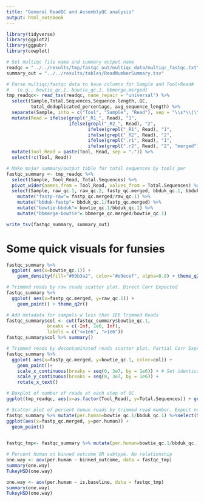 ```yaml
---
title: "General ReadQC and AssemblyQC analysis"
output: html_notebook
---
```


```r
library(tidyverse)
library(ggplot2)
library(ggpubr)
library(cowplot)
```

```r
# Set multiqc file name and summary output name
readqc = "../../results/tmp/fastqc_out/multiqc_data/multiqc_fastqc.txt"
summary_out = "../../results/tables/ReadNumberSummary.tsv"

# Parse multiqc/fastqc data to have columns for Sample and Tool+Read# 
#   (e.g., bowtie_qc.1, bowtie_qc.2, bbmerge.merged)
tmp_readqc<- read_tsv(readqc, name_repair = "universal") %>% 
  select(Sample,Total.Sequences,Sequence.length,.GC, 
         total_deduplicated_percentage, avg_sequence_length) %>%
  separate(Sample, into = c("Tool", "Sample", "Read"), sep = "\\s*\\|\\s*") %>%
  mutate(Read = ifelse(grepl("_R1_", Read), "1",
                       ifelse(grepl("_R2_", Read), "2", 
                              ifelse(grepl("_R1", Read), "1",
                              ifelse(grepl("_R2", Read), "2",
                              ifelse(grepl(".r1", Read), "1",
                              ifelse(grepl(".r2", Read), "2", "merged")))))), .after="Read") %>%
  mutate(Tool_Read = paste(Tool, Read, sep = ".")) %>%
  select(!c(Tool, Read)) 

# Make major summary/output table for total sequences by tools per 
fastqc_summary <- tmp_readqc %>% 
  select(Sample, Tool_Read, Total.Sequences) %>% 
  pivot_wider(names_from = Tool_Read, values_from = Total.Sequences) %>%
  select(Sample, raw_qc.1, raw_qc.2, fastp_qc.merged, bbduk_qc.1, bbduk_qc.2, bowtie_qc.1, bowtie_qc.2, bbmerge_qc.merged) %>%
    mutate("fastp-raw"= fastp_qc.merged/raw_qc.1) %>% 
    mutate("bbduk-fastp"= bbduk_qc.1/fastp_qc.merged) %>% 
    mutate("bowtie-bbduk"= bowtie_qc.1/bbduk_qc.1) %>% 
    mutate("bbmerge-bowtie"= bbmerge_qc.merged/bowtie_qc.1)

write_tsv(fastqc_summary, summary_out)
```

# Some quick visuals for funsies
```r
fastqc_summary %>%
  ggplot( aes(x=bowtie_qc.1)) +
    geom_density(fill="#69b3a2", color="#e9ecef", alpha=0.8) + theme_q2r()
```

```r
# Trimmed reads by raw reads scatter plot. Direct Corr Expected
fastqc_summary %>%
  ggplot( aes(x=fastp_qc.merged, y=raw_qc.1)) +
    geom_point() + theme_q2r()

# Add metadata for sampels w less than 1E6 Trimmed Reads
fastqc_summary$col <- cut(fastqc_summary$bowtie_qc.1,
               breaks = c(-Inf, 1e6, Inf),
               labels = c("<=1e6", ">1e6"))
fastqc_summary$col %>% summary()

# Trimmed reads by decontaminated reads scatter plot. Partial Corr Expected
fastqc_summary %>%
  ggplot( aes(x=fastp_qc.merged, y=bowtie_qc.1, color=col)) +
    geom_point()+ 
    scale_x_continuous(breaks = seq(0, 3e7, by = 1e6)) + # Set identical scales
    scale_y_continuous(breaks = seq(0, 3e7, by = 1e6)) + 
    rotate_x_text()
```

```r
# Boxplot of number of reads at each step of QC 
ggplot(tmp_readqc, aes(x=as.factor(Tool_Read), y=Total.Sequences)) + geom_boxplot() + rotate_x_text()
```
```r
# Scatter plot of percent human reads by trimmed read mumber. Expect no relationship
fastqc_summary %>% mutate(per.human=bowtie_qc.1/bbduk_qc.1) %>%select(Sample, bowtie_qc.1, fastp_qc.merged, raw_qc.1,per.human) %>% left_join(map_table, by = c("Sample" = "sample")) %>%
ggplot(aes(x=fastp_qc.merged, y=per.human)) + 
  geom_point() 
  
```



```r
fastqc_tmp<- fastqc_summary %>% mutate(per.human=bowtie_qc.1/bbduk_qc.1) %>%select(Sample, bowtie_qc.1, fastp_qc.merged, raw_qc.1,per.human) %>% left_join(map_table, by = c("Sample" = "sample")) %>%filter(binned_outcome != "Control")

# Percent human on binned outcome OR subtype. No relationship
one.way <- aov(per.human ~ binned_outcome, data = fastqc_tmp)
summary(one.way)
TukeyHSD(one.way)

one.way <- aov(per.human ~ is.baseline, data = fastqc_tmp)
summary(one.way)
TukeyHSD(one.way)

```

